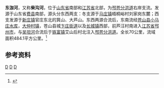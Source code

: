 {{Infobox River
  | river_name      =东泇河
  | image_name      =
  | image_size      = 
  | caption         = 
  | origin          = [[山东省|山东省]][[费县|费县]]南部
  | mouth           = [[江苏省|江苏省]][[邳州市|邳州市]][[铁富镇|铁富镇]]艾山后村北[[邳苍分洪道|邳苍分洪道]]
  | basin_countries = {{PRC}}
  | length          = 70 公里
  | elevation       = 
  | mouth_elevation = 
  | discharge       = 
  | watershed       = 484.1 平方公里
}}
'''东泇河'''，又称'''柴沟河'''，位于[[山东省|山东省]]南部和[[江苏省|江苏省]]北部，为[[邳苍分洪道|邳苍分洪道]]右岸支流。发源于山东省[[费县|费县]]南部，源头分东西两支：冬支源于[[马庄镇_(费县)|马庄镇]]梧桐峪村刘家岗东麓；西支发源于[[新庄镇_(费县)|新庄镇]]官庄东北的箕山、大芦山。东西两源合流后，东南流经[[苍山县|苍山县]][[小马庄水库|小马庄水库]]，[[大仲村镇|大仲村镇]]，苍山县城[[卞庄街道|卞庄街道]]以及[[长城镇_(苍山县)|长城镇]]西部，前芦汪村南进入[[江苏省|江苏省]][[邳州市|邳州市]]，与[[吴坦河|吴坦河]]合流后于[[铁富镇|铁富镇]]艾山后村北注入[[邳苍分洪道|邳苍分洪道]]。全长70公里，流域面积484.1平方公里。<ref name="中国河湖大典">{{cite book zh |author=《[[中国河湖大典|中国河湖大典]]》编纂委员会 |title=《中国河湖大典·淮河卷》 |format=M |edition=1 |location=北京 |publisher=中国水利水电出版社 |date=2010年9月 |pages=191页 |id= ISBN 978-7-5084-7953-8}}</ref>
==参考资料==
{{reflist}}

{{shandong-stub}}
[[Category:沂沭泗河水系|D]]
[[Category:山东河流|D]]
[[Category:江苏河流|D]]